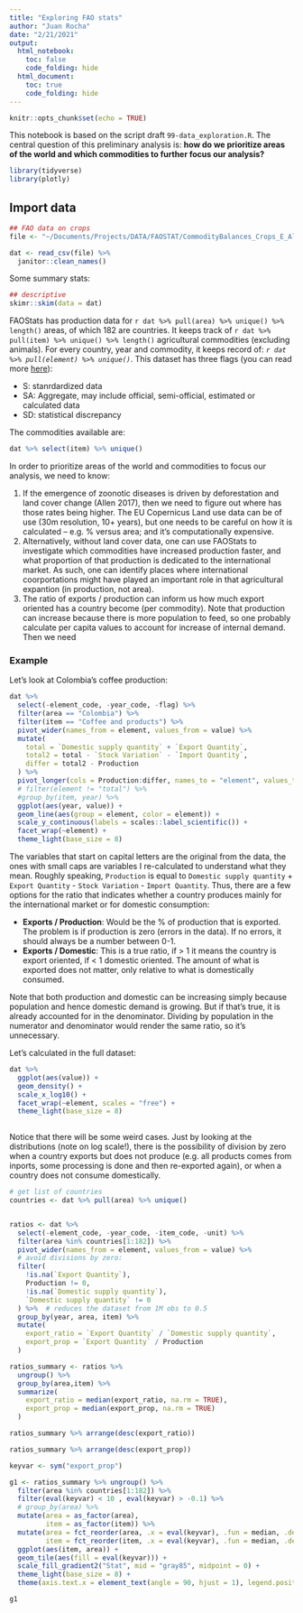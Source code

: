 ```yaml
---
title: "Exploring FAO stats"
author: "Juan Rocha"
date: "2/21/2021"
output: 
  html_notebook:
    toc: false
    code_folding: hide
  html_document:
    toc: true
    code_folding: hide
---
```


```r
knitr::opts_chunk$set(echo = TRUE)
```


This notebook is based on the script draft `99-data_exploration.R`. The central question of this preliminary analysis is: **how do we prioritize areas of the world and which commodities to further focus our analysis?**

```r
library(tidyverse)
library(plotly)
```


## Import data

```r
## FAO data on crops
file <- "~/Documents/Projects/DATA/FAOSTAT/CommodityBalances_Crops_E_All_Data_(Normalized).csv"

dat <- read_csv(file) %>% 
  janitor::clean_names()
```

Some summary stats:
```r
## descriptive 
skimr::skim(data = dat)
```

FAOStats has production data for `r dat %>% pull(area) %>% unique() %>% length()` areas, of which 182 are countries. It keeps track of `r dat %>% pull(item) %>% unique() %>% length()` agricultural commodities (excluding animals). For every country, year and commodity, it keeps record of: _`r dat %>% pull(element) %>% unique() `_. This dataset has three flags (you can read more [here](http://www.fao.org/faostat/en/#definitions)): 

- S: stanrdardized data
- SA: Aggregate, may include official, semi-official, estimated or calculated data
- SD: statistical discrepancy

The commodities available are:

```r
dat %>% select(item) %>% unique()
```

In order to prioritize areas of the world and commodities to focus our analysis, we need to know:

1. If the emergence of zoonotic diseases is driven by deforestation and land cover change (Allen 2017), then we need to figure out where has those rates being higher. The EU Copernicus Land use data can be of use (30m resolution, 10+ years), but one needs to be careful on how it is calculated -- e.g. % versus area; and it's computationally expensive.
2. Alternatively, without land cover data, one can use FAOStats to investigate which commodities have increased production faster, and what proportion of that production is dedicated to the international market. As such, one can identify places where international coorportations might have played an important role in that agricultural expantion (in production, not area).
3. The ratio of exports / production can inform us how much export oriented has a country become (per commodity). Note that production can increase because there is more population to feed, so one probably calculate per capita values to account for increase of internal demand. Then we need 

### Example

Let's look at Colombia's coffee production:

```r
dat %>% 
  select(-element_code, -year_code, -flag) %>% 
  filter(area == "Colombia") %>% 
  filter(item == "Coffee and products") %>% 
  pivot_wider(names_from = element, values_from = value) %>%
  mutate(
    total = `Domestic supply quantity` + `Export Quantity`,
    total2 = total - `Stock Variation` - `Import Quantity`,
    differ = total2 - Production
  ) %>%
  pivot_longer(cols = Production:differ, names_to = "element", values_to = "value") %>%
  # filter(element != "total") %>%
  #group_by(item, year) %>% 
  ggplot(aes(year, value)) +
  geom_line(aes(group = element, color = element)) +
  scale_y_continuous(labels = scales::label_scientific()) +
  facet_wrap(~element) +
  theme_light(base_size = 8)
```

The variables that start on capital letters are the original from the data, the ones with small caps are variables I re-calculated to understand what they mean. Roughly speaking, `Production` is equal to `Domestic supply quantity` + `Export Quantity` - `Stock Variation` - `Import Quantity`. Thus, there are a few options for the ratio that indicates whether a country produces mainly for the international market or for domestic consumption:

- **Exports / Production**: Would be the % of production that is exported. The problem is if production is zero (errors in the data). If no errors, it should always be a number between 0-1.
- **Exports / Domestic**: This is a true ratio, if > 1 it means the country is export oriented, if < 1 domestic oriented. The amount of what is exported does not matter, only relative to what is domestically consumed. 

Note that both production and domestic can be increasing simply because population and hence domestic demand is growing. But if that's true, it is already accounted for in the denominator. Dividing by population in the numerator and denominator would render the same ratio, so it's unnecessary.

Let's calculated in the full dataset:

```r
dat %>% 
  ggplot(aes(value)) +
  geom_density() +
  scale_x_log10() +
  facet_wrap(~element, scales = "free") +
  theme_light(base_size = 8)
  
```
Notice that there will be some weird cases. Just by looking at the distributions (note on log scale!), there is the possibility of division by zero when a country exports but does not produce (e.g. all products comes from inports, some processing is done and then re-exported again), or when a country does not consume domestically. 

```r
# get list of countries
countries <- dat %>% pull(area) %>% unique()


ratios <- dat %>% 
  select(-element_code, -year_code, -item_code, -unit) %>% 
  filter(area %in% countries[1:182]) %>% 
  pivot_wider(names_from = element, values_from = value) %>% 
  # avoid divisions by zero:
  filter(
    !is.na(`Export Quantity`),  
    Production != 0,
    !is.na(`Domestic supply quantity`),
    `Domestic supply quantity` != 0
  ) %>%  # reduces the dataset from 1M obs to 0.5
  group_by(year, area, item) %>% 
  mutate(
    export_ratio = `Export Quantity` / `Domestic supply quantity`,
    export_prop = `Export Quantity` / Production
  ) 
```

```r
ratios_summary <- ratios %>% 
  ungroup() %>% 
  group_by(area,item) %>% 
  summarize(
    export_ratio = median(export_ratio, na.rm = TRUE),
    export_prop = median(export_prop, na.rm = TRUE)
  )

ratios_summary %>% arrange(desc(export_ratio))
```
```r
ratios_summary %>% arrange(desc(export_prop))
```
```r
keyvar <- sym("export_prop")

g1 <- ratios_summary %>% ungroup() %>% 
  filter(area %in% countries[1:182]) %>% 
  filter(eval(keyvar) < 10 , eval(keyvar) > -0.1) %>% 
  # group_by(area) %>% 
  mutate(area = as_factor(area),
         item = as_factor(item)) %>%
  mutate(area = fct_reorder(area, .x = eval(keyvar), .fun = median, .desc = TRUE),
         item = fct_reorder(item, .x = eval(keyvar), .fun = median, .desc = TRUE)) %>% 
  ggplot(aes(item, area)) +
  geom_tile(aes(fill = eval(keyvar))) +
  scale_fill_gradient2("Stat", mid = "gray85", midpoint = 0) +
  theme_light(base_size = 8) +
  theme(axis.text.x = element_text(angle = 90, hjust = 1), legend.position = "top")

g1
```


